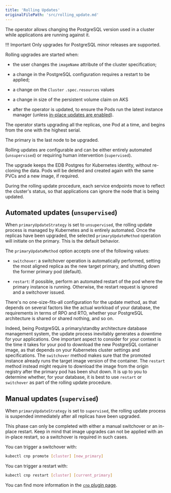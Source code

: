 ```yaml
---
title: 'Rolling Updates'
originalFilePath: 'src/rolling_update.md'
---
```


The operator allows changing the PostgreSQL version used in a cluster while
applications are running against it.

!!! Important
    Only upgrades for PostgreSQL minor releases are supported.

Rolling upgrades are started when:

-   the user changes the `imageName` attribute of the cluster specification;

-   a change in the PostgreSQL configuration requires a restart to be
    applied;

-   a change on the `Cluster` `.spec.resources` values

-   a change in size of the persistent volume claim on AKS

-   after the operator is updated, to ensure the Pods run the latest instance
    manager (unless [in-place updates are enabled](installation_upgrade.md#in-place-updates-of-the-instance-manager)).

The operator starts upgrading all the replicas, one Pod at a time, and begins
from the one with the highest serial.

The primary is the last node to be upgraded.

Rolling updates are configurable and can be either entirely automated
(`unsupervised`) or requiring human intervention (`supervised`).

The upgrade keeps the EDB Postgres for Kubernetes identity, without re-cloning the
data. Pods will be deleted and created again with the same PVCs and a new
image, if required.

During the rolling update procedure, each service endpoints move to reflect the
cluster's status, so that applications can ignore the node that is being
updated.

## Automated updates (`unsupervised`)

When `primaryUpdateStrategy` is set to `unsupervised`, the rolling update
process is managed by Kubernetes and is entirely automated. Once the replicas
have been upgraded, the selected `primaryUpdateMethod` operation will initiate
on the primary. This is the default behavior.

The `primaryUpdateMethod` option accepts one of the following values:

-   `switchover`: a switchover operation is automatically performed, setting the
    most aligned replica as the new target primary, and shutting down the former
    primary pod (default).

-   `restart`: if possible, perform an automated restart of the pod where the
    primary instance is running. Otherwise, the restart request is ignored and a
    switchover issued.

There's no one-size-fits-all configuration for the update method, as that
depends on several factors like the actual workload of your database, the
requirements in terms of RPO and RTO, whether your PostgreSQL architecture is
shared or shared nothing, and so on.

Indeed, being PostgreSQL a primary/standby architecture database management
system, the update process inevitably generates a downtime for your
applications. One important aspect to consider for your context is the time it
takes for your pod to download the new PostgreSQL container image, as that
depends on your Kubernetes cluster settings and specifications. The
`switchover` method makes sure that the promoted instance already runs the
target image version of the container. The `restart` method instead might require
to download the image from the origin registry after the primary pod has been
shut down. It is up to you to determine whether, for your database, it is best
to use `restart` or `switchover` as part of the rolling update procedure.

## Manual updates (`supervised`)

When `primaryUpdateStrategy` is set to `supervised`, the rolling update process
is suspended immediately after all replicas have been upgraded.

This phase can only be completed with either a manual switchover or an in-place
restart. Keep in mind that image upgrades can not be applied with an in-place restart, 
so a switchover is required in such cases.

You can trigger a switchover with:

```bash
kubectl cnp promote [cluster] [new_primary]
```

You can trigger a restart with:

```bash
kubectl cnp restart [cluster] [current_primary]
```

You can find more information in the [`cnp` plugin page](kubectl-plugin.md).
